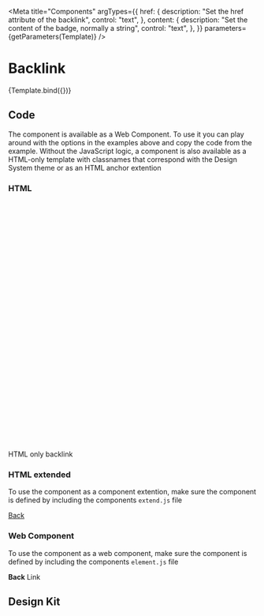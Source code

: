 

<Meta
  title="Components"
  argTypes={{
    href: {
      description: "Set the href attribute of the backlink",
      control: "text",
    },
    content: {
      description: "Set the content of the badge, normally a string",
      control: "text",
    },
  }}
  parameters={getParameters(Template)}
/>

# Backlink

<Canvas>
  <Story name="Backlink" args={{ href: "#", content: "Back" }}>
    {Template.bind({})}
  </Story>
</Canvas>

<ArgsTable story="Backlink" />

## Code

The component is available as a Web Component. To use it you can play around with the options in the examples above and copy the code from the example.
Without the JavaScript logic, a component is also available as a HTML-only template with classnames that correspond with the Design System theme or as an HTML anchor extention

### HTML

<Canvas>
  <a className="nl-backlink">
    <svg className="nl-backlink__icon" viewBox="0 0 32 32" focusable="false">
      <use href="/icons.svg#nl-icon-backlink" />
    </svg>
    <span className="nl-backlink__text">HTML only backlink</span>
  </a>
</Canvas>

### HTML extended

To use the component as a component extention, make sure the component is defined by including the components `extend.js` file

<Canvas>
  <a is="nl-html-backlink" href="#">
    Back
  </a>
</Canvas>

### Web Component

To use the component as a web component, make sure the component is defined by including the components `element.js` file

<Canvas>
  <nl-backlink href="#">
    <strong>Back</strong> Link
  </nl-backlink>
</Canvas>

## Design Kit

<MDXEmbedProvider>
  <Figma title="Backlink" url="file/gqQhMe3gj4YlC6JrZOWiCv/Components?node-id=102%3A183" />
</MDXEmbedProvider>
